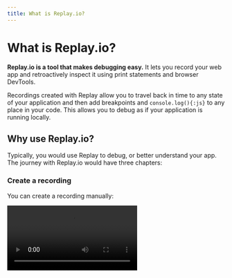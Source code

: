 ```yaml
---
title: What is Replay.io?
---
```


# What is Replay.io?
**Replay.io is a tool that makes debugging easy.** It lets you record your web app and retroactively inspect it using print statements and browser DevTools. 

Recordings created with Replay allow you to travel back in time to any state of your application and then add breakpoints and `console.log(){:js}` to any place in your code. This allows you to debug as if your application is running locally. 

## Why use Replay.io?
Typically, you would use Replay to debug, or better understand your app. The journey with Replay.io would have three chapters:
<Steps>
### Create a recording
You can create a recording manually:

<Video src="/videos/record-replay_ousuj.mp4" />

or by integrating Replay.io to your Test Suite:
```bash
# cypress
npx cypress run --browser replay-chromium
# playwright
npx playwright test --project replay-chromium
```
### Replay the recording and debug your app
<Video src="/videos/replay-dashboard_pttbf.mp4" />

### Fix the bug or get help
With a better understanding of data flows, state changes and other processes in your app, you can now fix your bug. Or even better, send a recording to your colleague to debug together.

<Video src="/videos/share_jplox.mp4" />

</Steps>

## Common use cases
- <Icon><DesktopCursor /></Icon> **Local debugging**: developers use Replay to better understand how their application works and debug difficult bugs.
- <Icon><Bug /></Icon> **Bug reports**: teams use Replay to record bug reports in their Support and QA workflows so that developers can debug the issues without having to reproduce it locally.
- <Icon><TestTube /></Icon> **Flaky and failed tests**: teams use Replay to record their end-to-end tests in CI so that developers can debug flaky and failed tests.

<Callout type="default" emoji="💡">
Check out our case studies to see how companies like [Tablecheck adopt Replay](/resources/replay-io-case-studies/tablecheck-transforms-qa-dev-communication-to-supp).
</Callout>

## How does Replay.io compare to Session Replay tools?
Replay records the runtime so you can retroactively debug your application with print statements and Browser DevTools. Session Replay tools like Full story record the DOM so you can see how your users use your application.

For more context, checkout our full comparison [here](/resources/comparisons/session-replay-vs-runtime-replay).

## See Replay in action
If you’re a visual learner, you’ll enjoy Filip Hric’s video Time Travelling with Replay.io. In the video, he shares his initial impressions of Replay and walks through how Replay helps him debug his application locally and debug Cypress flakes in CI. 

For more walk throughs, checkout [Replay in action](/learn-more/replay-in-action).

<YouTubeVideo src="https://www.youtube.com/embed/puHAiZBdjFw?si=fDYAd1kxhhK5Hu34" />